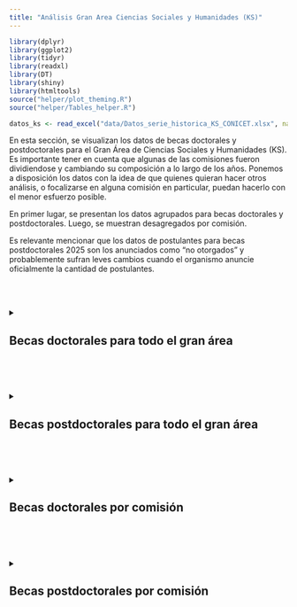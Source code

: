 ```yaml
---
title: "Análisis Gran Area Ciencias Sociales y Humanidades (KS)"
---
```



```r

library(dplyr)
library(ggplot2)
library(tidyr)
library(readxl)
library(DT)
library(shiny)
library(htmltools)
source("helper/plot_theming.R")
source("helper/Tables_helper.R")

datos_ks <- read_excel("data/Datos_serie_historica_KS_CONICET.xlsx", na = "NA")


```


En esta sección, se visualizan los datos de becas doctorales y postdoctorales para el Gran Área de Ciencias Sociales y Humanidades (KS). Es importante tener en cuenta que algunas de las comisiones fueron dividiendose y cambiando su composición a lo largo de los años. Ponemos a disposición los datos con la idea de que quienes quieran hacer otros análisis, o focalizarse en alguna comisión en particular, puedan hacerlo con el menor esfuerzo posible.

En primer lugar, se presentan los datos agrupados para becas doctorales y postdoctorales. Luego, se  muestran desagregados por comisión.

Es relevante mencionar que los datos de postulantes para becas postdoctorales 2025 son los anunciados como "no otorgados" y probablemente sufran leves cambios cuando el organismo anuncie oficialmente la cantidad de postulantes.

<br>
<br>

<details>
  <summary><h2>Becas doctorales para todo el gran área</h2></summary>
  
<div class="scrolling">

<!-- ::: scrolling -->

```r

datos_ks %>% 
  filter(Escalafon == "Becas doctorales") %>% 
  group_by(Modalidad, Convocatoria) %>% 
  summarise(Otorgadas = sum(Otorgadas, na.rm = T),
            Postulantes = sum(Postulantes, na.rm = T)) %>% 
  mutate_all(~na_if(., 0)) %>%
  ungroup() %>% 
  complete(Modalidad, Convocatoria = 2015:2024) %>%
  
  ggplot(aes(x = Convocatoria, y = Otorgadas, color = Modalidad))+
  geom_line(linewidth = 2)+
  geom_point(size = 5)+
  theme_minimal(base_size = 18)+
  scale_x_continuous(limits = c(2015, 2024), breaks = c(2015:2024))+
  # scale_y_continuous(limits = c(300, 1300), breaks = seq(300,1300, by = 100))+
  ggtitle("Becas doctorales CONICET para Ks (serie histórica)")+
  theme_litera_minimal() +
  theme(
    legend.title = element_blank(),
    legend.position = c(0.82, 0.8),
    axis.text.x = element_text(angle = 45, vjust = 1, hjust = 1),
    axis.title.x = element_text(margin = margin(t = 10)),
    plot.subtitle = element_text(size=14, face="italic", color="black")
  ) +
  labs(y = "Becas otorgadas", x = "Convocatoria",
       
       caption = "Nota. Los valores faltantes no se encuentran disponibles públicamente")+
  geom_text(aes(label = "@fedegiovannetti @fernarso", x = 2016.3, y = 400), size = 5, alpha = 0.2, hjust = 0.4, color = "grey20")+
  scale_color_pastel()


```

```r

  datos_ks %>% 
    filter(Escalafon == "Becas doctorales") %>% 
    filter(Modalidad == "Temas generales") %>% 
    group_by(Convocatoria) %>% 
    summarise(
      Otorgadas = sum(Otorgadas, na.rm = T),
      Postulantes_tot = sum(Postulantes, na.rm = T),  # Acá, Postulantes_tot designa a los postulantes reales
      Postulantes = Postulantes_tot - Otorgadas,      # la Variable Postulantes en realidad es los que no entraron
    ) %>%                                             # de forma que en el gráfico Otorgadas sea subconjunto de Postulantes
    mutate(
      Porcentaje = Otorgadas / Postulantes_tot,
      Porcentaje_label = scales::percent(Porcentaje, accuracy = 1)
    ) %>%
    select(-Postulantes_tot) %>% 
    pivot_longer(
      cols = c(Otorgadas, Postulantes), 
      names_to = "Estado", 
      values_to = "Cantidad"
    ) %>%
    mutate(Estado = factor(Estado, levels = c("Postulantes", "Otorgadas"))) %>% 
    ggplot(aes(x = Convocatoria, y = Cantidad, fill = Estado)) +
    
    
    
    # Bars for Postulantes
    geom_bar(
      # data = ~ subset(., Estado == "Postulantes"),
      # aes(y = Cantidad, fillc = Estado),
      # aes(color = "white"),
      stat = "identity"
      # alpha = 0.5
    ) +
      # Percentage labels above points
    geom_label(
      data = ~ subset(., Estado == "Otorgadas"),

      aes(x = Convocatoria, y = Cantidad, label = Porcentaje_label),
      vjust = -0.5,
      size = 5,
      fill = "white",
      color = "black"
    ) +
  
    scale_x_continuous(limits = c(2018.5, 2024.5), breaks = c(2019:2024))+
    ggtitle("Becas doctorales CONICET para temas generales KS\n(serie histórica postulantes y otorgadas)")+
    theme_litera_minimal() +
    theme(
      legend.title = element_blank(),
      legend.position = c(0.80, 0.80),
    #   legend.position = "right",
      axis.text.x = element_text(angle = 45, vjust = 1, hjust = 1),
      axis.title.x = element_text(margin = margin(t = 10)),
      plot.subtitle = element_text(size=14, face="italic", color="black")
    ) +
    labs(y = "Cantidad", x = "Convocatoria",
         
       caption = "Nota. Los valores faltantes no se encuentran disponibles públicamente")+
    geom_text(aes(label = "@fedegiovannetti @fernarso", x = 2019.2, y = 1300), size = 5, alpha = 0.3, hjust = 0.4, color = "Grey40")+
  scale_fill_pastel()


```

```r

  datos_ks %>% 
    filter(Escalafon == "Becas doctorales") %>% 
    filter(Modalidad == "Temas estratégicos") %>% 
    group_by(Convocatoria) %>% 
    summarise(
      Otorgadas = sum(Otorgadas, na.rm = T),
      Postulantes_tot = sum(Postulantes, na.rm = T),  # Acá, Postulantes_tot designa a los postulantes reales
      Postulantes = Postulantes_tot - Otorgadas,      # la Variable Postulantes en realidad es los que no entraron
    ) %>%                                             # de forma que en el gráfico Otorgadas sea subconjunto de Postulantes
    mutate(
      Porcentaje = Otorgadas / Postulantes_tot,
      Porcentaje_label = scales::percent(Porcentaje, accuracy = 1)
    ) %>%
    select(-Postulantes_tot) %>% 
    pivot_longer(
      cols = c(Otorgadas, Postulantes), 
      names_to = "Estado", 
      values_to = "Cantidad"
    ) %>%
    mutate(Estado = factor(Estado, levels = c("Postulantes", "Otorgadas"))) %>% 
    ggplot(aes(x = Convocatoria, y = Cantidad, fill = Estado)) +
    
    
    
    # Bars for Postulantes
    geom_bar(
      # data = ~ subset(., Estado == "Postulantes"),
      # aes(y = Cantidad, fillc = Estado),
      # aes(color = "white"),
      stat = "identity"
      # alpha = 0.5
    ) +
      # Percentage labels above points
    geom_label(
      data = ~ subset(., Estado == "Otorgadas"),

      aes(x = Convocatoria, y = Cantidad, label = Porcentaje_label),
      vjust = -0.5,
      size = 5,
      fill = "white",
      color = "black"
    ) +
  
    scale_x_continuous(limits = c(2018.5, 2024.5), breaks = c(2019:2024))+
    ggtitle("Becas doctorales CONICET para temas estratégicos KS\n(serie histórica postulantes y otorgadas)")+
    theme_litera_minimal() +
    theme(
      legend.title = element_blank(),
      legend.position = c(0.80, 0.80),
    #   legend.position = "right",
      axis.text.x = element_text(angle = 45, vjust = 1, hjust = 1),
      axis.title.x = element_text(margin = margin(t = 10)),
      plot.subtitle = element_text(size=14, face="italic", color="black")
    ) +
    labs(y = "Cantidad", x = "Convocatoria", 
         
       caption = "Nota. Los valores faltantes no se encuentran disponibles públicamente")+
    geom_text(aes(label = "@fedegiovannetti @fernarso", x = 2019.2, y = 250), size = 5, alpha = 0.2, hjust = 0.4, color = "Grey40")+
  scale_fill_pastel()


```

</div>
</details>

<br>
<br>


<details>
  <summary><h2>Becas postdoctorales para todo el gran área</h2></summary>
  
<div class="scrolling">

```r

datos_ks %>% 
  filter(Escalafon == "Becas postdoctorales") %>% 
  group_by(Modalidad, Convocatoria) %>% 
  summarise(Otorgadas = sum(Otorgadas, na.rm = T),
            Postulantes = sum(Postulantes, na.rm = T)) %>% 
  mutate_all(~na_if(., 0)) %>%
  ungroup() %>% 
  complete(Modalidad, Convocatoria = 2015:2024) %>%
  
  ggplot(aes(x = Convocatoria, y = Otorgadas, color = Modalidad))+
  geom_line(linewidth = 2)+
  geom_point(size = 5)+
  theme_minimal(base_size = 18)+
  scale_x_continuous(limits = c(2015, 2024), breaks = c(2015:2024))+
  # scale_y_continuous(limits = c(300, 1300), breaks = seq(300,1300, by = 100))+
  ggtitle("Becas postdoctorales CONICET para KS (serie histórica)")+
  theme_litera_minimal() +
  theme(
    legend.title = element_blank(),
    legend.position = c(0.82, 0.8),
    axis.text.x = element_text(angle = 45, vjust = 1, hjust = 1),
    axis.title.x = element_text(margin = margin(t = 10)),
    plot.subtitle = element_text(size=14, face="italic", color="black")
  ) +
  labs(y = "Becas otorgadas", x = "Convocatoria",
       caption = "Nota. Los valores faltantes no se encuentran disponibles públicamente"
)+
  geom_text(aes(label = "@fedegiovannetti @fernarso", x = 2016.3, y = 450), size = 5, alpha = 0.2, hjust = 0.4, color = "grey20")+
  
  scale_color_pastel()


```


```r

  datos_ks %>% 
    filter(Escalafon == "Becas postdoctorales") %>% 
    filter(Modalidad == "Temas generales") %>% 
    group_by(Convocatoria) %>% 
      summarise(
      Otorgadas = sum(Otorgadas, na.rm = T),
      Postulantes_tot = sum(Postulantes, na.rm = T),           # Acá, Postulantes_tot designa a los postulantes reales
      Postulantes = ifelse(Postulantes_tot != 0,               # la Variable Postulantes en realidad es los que no entraron
                           Postulantes_tot - Otorgadas,        # de forma que en el gráfico Otorgadas sea subconjunto de Postulantes
                           NA),      
    ) %>%                                             
    mutate(
      Porcentaje = Otorgadas / Postulantes_tot,
      # Porcentaje_label = scales::percent(Porcentaje, accuracy = 1)
        Porcentaje_label = ifelse(is.finite(Porcentaje),
                            scales::percent(Porcentaje, accuracy = 1),
                            NA_character_)
    ) %>%

    select(-Postulantes_tot) %>% 
    pivot_longer(
      cols = c(Otorgadas, Postulantes), 
      names_to = "Estado", 
      values_to = "Cantidad"
    ) %>%
    mutate(Estado = factor(Estado, levels = c("Postulantes", "Otorgadas"))) %>% 
    ggplot(aes(x = Convocatoria, y = Cantidad, fill = Estado)) +
    
    
    
    # Bars for Postulantes
    geom_bar(
      # data = ~ subset(., Estado == "Postulantes"),
      # aes(y = Cantidad, fillc = Estado),
      # aes(color = "white"),
      stat = "identity"
      # alpha = 0.5
    ) +
      # Percentage labels above points
    geom_label(
      data = ~ subset(., Estado == "Otorgadas"),

      aes(x = Convocatoria, y = Cantidad, label = Porcentaje_label),
      vjust = -0.5,
      size = 5,
      fill = "white",
      color = "black"
    ) +
  
    scale_x_continuous(limits = c(2018.5, 2024.5), breaks = c(2019:2024))+
    ggtitle("Becas postoctorales CONICET para temas generales KS\n(serie histórica postulantes y otorgadas)")+
    theme_litera_minimal() +
    theme(
      legend.title = element_blank(),
      legend.position = c(0.85, 0.90),
    #   legend.position = "right",
      axis.text.x = element_text(angle = 45, vjust = 1, hjust = 1),
      axis.title.x = element_text(margin = margin(t = 10)),
      plot.subtitle = element_text(size=14, face="italic", color="black")
    ) +
    labs(y = "Cantidad", x = "Convocatoria",
         
       caption = "Nota. Los valores faltantes no se encuentran disponibles públicamente")+
    geom_text(aes(label = "@fedegiovannetti @fernarso", x = 2019.2, y = 450), size = 5, alpha = 0.2, hjust = 0.4, color = "Grey40")+
  scale_fill_pastel()


```

```r

  datos_ks %>% 
    filter(Escalafon == "Becas postdoctorales") %>% 
    filter(Modalidad == "Temas estratégicos") %>% 
    group_by(Convocatoria) %>% 
      summarise(
      Otorgadas = sum(Otorgadas, na.rm = T),
      Postulantes_tot = sum(Postulantes, na.rm = T),           # Acá, Postulantes_tot designa a los postulantes reales
      Postulantes = ifelse(Postulantes_tot != 0,               # la Variable Postulantes en realidad es los que no entraron
                           Postulantes_tot - Otorgadas,        # de forma que en el gráfico Otorgadas sea subconjunto de Postulantes
                           NA),      
    ) %>%                                             
    mutate(
      Porcentaje = Otorgadas / Postulantes_tot,
      # Porcentaje_label = scales::percent(Porcentaje, accuracy = 1)
        Porcentaje_label = ifelse(is.finite(Porcentaje),
                            scales::percent(Porcentaje, accuracy = 1),
                            NA_character_)
    ) %>%

    select(-Postulantes_tot) %>% 
    pivot_longer(
      cols = c(Otorgadas, Postulantes), 
      names_to = "Estado", 
      values_to = "Cantidad"
    ) %>%
    mutate(Estado = factor(Estado, levels = c("Postulantes", "Otorgadas"))) %>% 
    ggplot(aes(x = Convocatoria, y = Cantidad, fill = Estado)) +
    
    
    
    # Bars for Postulantes
    geom_bar(
      # data = ~ subset(., Estado == "Postulantes"),
      # aes(y = Cantidad, fillc = Estado),
      # aes(color = "white"),
      stat = "identity"
      # alpha = 0.5
    ) +
      # Percentage labels above points
    geom_label(
      data = ~ subset(., Estado == "Otorgadas"),

      aes(x = Convocatoria, y = Cantidad, label = Porcentaje_label),
      vjust = -0.5,
      size = 5,
      fill = "white",
      color = "black"
    ) +
  
    scale_x_continuous(limits = c(2018.5, 2024.5), breaks = c(2019:2024))+
    ggtitle("Becas postdoctorales CONICET para temas estratégicos KS\n(serie histórica postulantes y otorgadas)")+
    theme_litera_minimal() +
    theme(
      legend.title = element_blank(),
      legend.position = c(0.80, 0.80),
    #   legend.position = "right",
      axis.text.x = element_text(angle = 45, vjust = 1, hjust = 1),
      axis.title.x = element_text(margin = margin(t = 10)),
      plot.subtitle = element_text(size=14, face="italic", color="black")
    ) +
    labs(y = "Cantidad", x = "Convocatoria",
         
       caption = "Nota. Los valores faltantes no se encuentran disponibles públicamente")+
    geom_text(aes(label = "@fedegiovannetti @fernarso", x = 2019.2, y = 105), size = 5, alpha = 0.2, hjust = 0.4, color = "Grey40")+
  scale_fill_pastel()


```

</div>
</details>

<br>
<br>


<details>
  <summary><h2>Becas doctorales por comisión </h2></summary>
  
<div class="scrolling">

```r

datos_ks %>% 
  custom_table("Becas doctorales")
  

```

<br>
<br>

```r

datos_ks %>% 
  filter(!is.na(Otorgadas)) %>% 
  filter(Escalafon == "Becas doctorales") %>% 
  group_by(Modalidad, Convocatoria, Comisión) %>% 
  summarise(Otorgadas = sum(Otorgadas, na.rm = T),
            Postulantes = sum(Postulantes, na.rm = T)) %>% 
  # mutate_all(~na_if(., 0)) %>%
    # mutate(across(where(is.numeric), ~na_if(., 0))) %>%
  ungroup() %>% 
  complete(Modalidad, Comisión, Convocatoria = 2015:2024) %>%
  mutate(Comisión = factor(Comisión, levels = c("KS1", "KS2", "KS3", "KS4", "KS5", 
                                                "KS6", "KS7", "KS8", "KS9", "KS10"))) %>% 
  
  ggplot(aes(x = Convocatoria, y = Otorgadas, color = Modalidad))+
  geom_line(linewidth = 2)+
  geom_point(size = 5)+
  theme_minimal(base_size = 18)+
  scale_x_continuous(limits = c(2015, 2024), breaks = c(2015:2024))+
  scale_y_continuous(limits = c(0, 80))+
  # scale_y_continuous(limits = c(300, 1300), breaks = seq(300,1300, by = 100))+
  ggtitle("Becas doctorales CONICET para las distintas comisiones de KS (serie histórica)")+
  facet_wrap(~Comisión,ncol = 2, axes = "all")+
  theme_litera_minimal() +
  theme(
    legend.title = element_blank(),
    # legend.position = c(0.82, 0.8),
    legend.position = "top",
    axis.text.x = element_text(angle = 45, vjust = 1, hjust = 1),
    axis.title.x = element_text(margin = margin(t = 10)),
    plot.subtitle = element_text(size=14, face="italic", color="black")
  ) +
  labs(y = "Becas otorgadas", x = "Convocatoria", 
       caption = "Nota. Los valores faltantes no se encuentran disponibles públicamente")+
  # geom_text(aes(label = "@fedegiovannetti @fernarso", x = 2016.3, y = 400), size = 5, alpha = 0.2, hjust = 0.4, color = "grey20")+
  scale_color_pastel()


```

</div>
</details>

<br>
<br>


<details>
  <summary><h2>Becas postdoctorales por comisión </h2></summary>
  
<div class="scrolling">




```r


datos_ks %>% 
  custom_table("Becas postdoctorales")
  

```

<br>
<br>

```r

datos_ks %>% 
  
  filter(!is.na(Otorgadas)) %>% 
  filter(Escalafon == "Becas postdoctorales") %>% 
  group_by(Modalidad, Convocatoria, Comisión) %>% 
  summarise(Otorgadas = sum(Otorgadas, na.rm = T),
            Postulantes = sum(Postulantes, na.rm = T)) %>% 
  # mutate_all(~na_if(., 0)) %>%
    # mutate(across(where(is.numeric), ~na_if(., 0))) %>%
  ungroup() %>% 
  complete(Modalidad, Comisión, Convocatoria = 2015:2024) %>%
  mutate(Comisión = factor(Comisión, levels = c("KS1", "KS2", "KS3", "KS4", "KS5", "KS6",
                                                "KS7", "KS8", "KS9", "KS10"))) %>% 
  
  ggplot(aes(x = Convocatoria, y = Otorgadas, color = Modalidad))+
  geom_line(linewidth = 2)+
  geom_point(size = 5)+
  theme_minimal(base_size = 18)+
  scale_x_continuous(limits = c(2015, 2024), breaks = c(2015:2024))+
  scale_y_continuous(limits = c(0, 80))+
  # scale_y_continuous(limits = c(300, 1300), breaks = seq(300,1300, by = 100))+
  ggtitle("Becas postdoctorales CONICET para las distintas comisiones de KS (serie histórica)")+
  facet_wrap(~Comisión,ncol = 2, axes = "all")+
  theme_litera_minimal() +
  theme(
    legend.title = element_blank(),
    # legend.position = c(0.82, 0.8),
    legend.position = "top",
    axis.text.x = element_text(angle = 45, vjust = 1, hjust = 1),
    axis.title.x = element_text(margin = margin(t = 10)),
    plot.subtitle = element_text(size=14, face="italic", color="black")
  ) +
  labs(y = "Becas otorgadas", x = "Convocatoria", 
       
       caption = "Nota. Los valores faltantes no se encuentran disponibles públicamente")+
  # geom_text(aes(label = "@fedegiovannetti @fernarso", x = 2016.3, y = 400), size = 5, alpha = 0.2, hjust = 0.4, color = "grey20")+
  scale_color_pastel()


```
</div>
</details>
<br>
<br>



